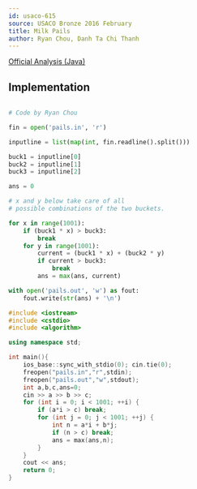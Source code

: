 ```yaml
---
id: usaco-615
source: USACO Bronze 2016 February
title: Milk Pails
author: Ryan Chou, Danh Ta Chi Thanh
---
```


[Official Analysis (Java)](http://www.usaco.org/current/data/sol_pails_bronze_feb16.html)

## Implementation

<LanguageSection>
	
<PySection>

```python

# Code by Ryan Chou

fin = open('pails.in', 'r')

inputline = list(map(int, fin.readline().split()))

buck1 = inputline[0]
buck2 = inputline[1]
buck3 = inputline[2]

ans = 0

# x and y below take care of all 
# possible combinations of the two buckets.

for x in range(1001):
	if (buck1 * x) > buck3:
		break
	for y in range(1001):
		current = (buck1 * x) + (buck2 * y)
		if current > buck3:
			break
		ans = max(ans, current)

with open('pails.out', 'w') as fout:
	fout.write(str(ans) + '\n')

```

</PySection>

<CPPSection>



```cpp
#include <iostream>
#include <cstdio>
#include <algorithm>

using namespace std;

int main(){
	ios_base::sync_with_stdio(0); cin.tie(0);
	freopen("pails.in","r",stdin);
	freopen("pails.out","w",stdout);
	int a,b,c,ans=0;
	cin >> a >> b >> c;
	for (int i = 0; i < 1001; ++i) {
		if (a*i > c) break;
		for (int j = 0; j < 1001; ++j) {
			int n = a*i + b*j;
			if (n > c) break;
			ans = max(ans,n);
		}
	}
	cout << ans;
	return 0;
}

```

</CPPSection>

</LanguageSection>
